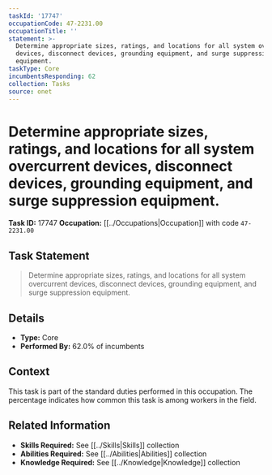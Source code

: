 ```yaml
---
taskId: '17747'
occupationCode: 47-2231.00
occupationTitle: ''
statement: >-
  Determine appropriate sizes, ratings, and locations for all system overcurrent
  devices, disconnect devices, grounding equipment, and surge suppression
  equipment.
taskType: Core
incumbentsResponding: 62
collection: Tasks
source: onet
---
```

# Determine appropriate sizes, ratings, and locations for all system overcurrent devices, disconnect devices, grounding equipment, and surge suppression equipment.

**Task ID:** 17747
**Occupation:** [[../Occupations|Occupation]] with code `47-2231.00`

## Task Statement

> Determine appropriate sizes, ratings, and locations for all system overcurrent devices, disconnect devices, grounding equipment, and surge suppression equipment.

## Details

- **Type:** Core
- **Performed By:** 62.0% of incumbents

## Context

This task is part of the standard duties performed in this occupation. The percentage indicates how common this task is among workers in the field.

## Related Information

- **Skills Required:** See [[../Skills|Skills]] collection
- **Abilities Required:** See [[../Abilities|Abilities]] collection
- **Knowledge Required:** See [[../Knowledge|Knowledge]] collection
